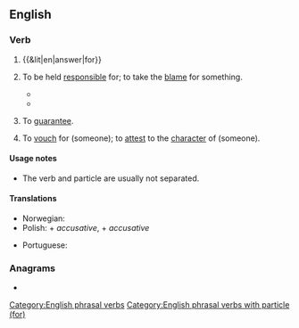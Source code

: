 ==English==

===Verb===
{{en-verb|answers for|answering for|answered for}}

# {{&lit|en|answer|for}}
#: {{ux|en|I don't know the answer to that, so I'm going to let my lawyer '''answer for''' me.}}
# {{lb|en|transitive|or|intransitive}} To be held [[responsible]] for; to take the [[blame]] for something.
#: {{ux|en|The mayor wil be '''answering for''' his crimes for many years.}}
#* {{quote-song|en|year=1984|album=The Smiths|artist=The Smiths|title=Suffer Little Children|author=Morrissey, Johnny Marr|passage=Oh John, you'll never be a man / And you'll never see your home again / Oh Manchester, so much to '''answer for'''}}
#* {{quote-journal|en|year=2007|month=September|volume=197|issue=6|page=26|title=The Faculty 'Problem'|author=Wilson D Miscamble|journal=America|passage=Duffy dared to think that Queen Elizabeth I has a few things '''for''' which to '''answer'''}}
# {{lb|en|transitive}} To [[guarantee]].
#: {{ux|en|I will '''answer for''' his debt, if he can't pay on the day.}}
# {{lb|en|transitive}} To [[vouch]] for (someone); to [[attest]] to the [[character]] of (someone).
#: {{ux|en|She's known me for years, and she's always '''answered for''' me!}}

====Usage notes====
* The verb and particle are usually not separated.

====Translations====
{{trans-top|to be held responsible for}}
* Norwegian: {{t+|no|svare for}}
* Polish: {{t+|pl|odpowiadać|alt=odpowiadać za|impf}} + ''accusative'', {{t+|pl|odpowiedzieć|alt=odpowiedzieć za|pf}} + ''accusative''
{{trans-mid}}
* Portuguese: {{t|pt|[[responder]] [[por]]}}
{{trans-bottom}}

===Anagrams===
* {{anagrams|en|a=aefnorrsw|forewarns}}

[[Category:English phrasal verbs]]
[[Category:English phrasal verbs with particle (for)]]
